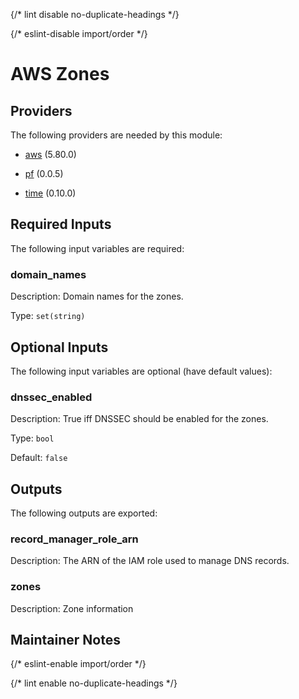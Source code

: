 
{/* lint disable no-duplicate-headings */}

{/* eslint-disable import/order */}

<ModuleHeader name="aws_dns_zones" sourceHref="https://github.com/Panfactum/stack/tree/__PANFACTUM_VERSION_MAIN__/packages/infrastructure/aws_dns_zones" status="stable" type="direct" />

# AWS Zones

## Providers

The following providers are needed by this module:

* [aws](https://registry.terraform.io/providers/hashicorp/aws/5.80.0/docs) (5.80.0)

* [pf](https://registry.terraform.io/providers/panfactum/pf/0.0.5/docs) (0.0.5)

* [time](https://registry.terraform.io/providers/hashicorp/time/0.10.0/docs) (0.10.0)

## Required Inputs

The following input variables are required:

### domain\_names

Description: Domain names for the zones.

Type: `set(string)`

## Optional Inputs

The following input variables are optional (have default values):

### dnssec\_enabled

Description: True iff DNSSEC should be enabled for the zones.

Type: `bool`

Default: `false`

## Outputs

The following outputs are exported:

### record\_manager\_role\_arn

Description: The ARN of the IAM role used to manage DNS records.

### zones

Description: Zone information

## Maintainer Notes

{/* eslint-enable import/order */}

{/* lint enable no-duplicate-headings */}
